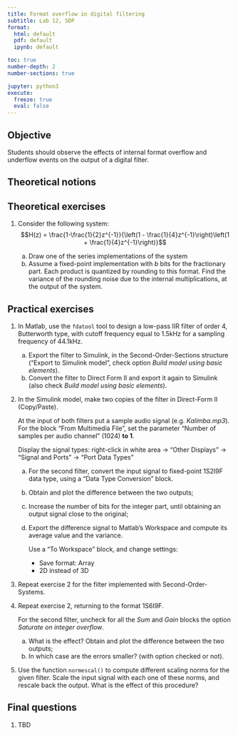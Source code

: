 ```yaml
---
title: Format overflow in digital filtering
subtitle: Lab 12, SDP
format:
  html: default
  pdf: default
  ipynb: default

toc: true
number-depth: 2
number-sections: true

jupyter: python3
execute:
  freeze: true
  eval: false
---
```


\newcommand*{\underuparrow}[1]{\ensuremath{\underset{\uparrow}{#1}}}

## Objective

Students should observe the effects of internal format overflow and underflow
events on the output of a digital filter.

## Theoretical notions

## Theoretical exercises

1. Consider the following system:
	$$H(z) = \frac{1-\frac{1}{2}z^{-1}}{\left(1 - \frac{1}{4}z^{-1}\right)\left(1 + \frac{1}{4}z^{-1}\right)}$$

    a. Draw one of the series implementations of the system
	b. Assume a fixed-point implementation with $b$ bits for the fractionary part.
	Each product is quantized by rounding to this format.
	Find the variance of the rounding noise due to the
	internal multiplications, at the output of the system.

## Practical exercises

1. In Matlab, use the `fdatool` tool to design a low-pass IIR filter
of order 4, Butterworth type, with cutoff frequency equal to 1.5kHz for
a sampling frequency of 44.1kHz.

   a. Export the filter to Simulink, in the Second-Order-Sections structure ("Export to Simulink model", check option *Build model using basic elements*).
   b. Convert the filter to Direct Form II and export it again to Simulink (also check *Build model using basic elements*).

2. In the Simulink model, make two copies of the filter in Direct-Form II (Copy/Paste).

   At the input of both filters put a sample audio signal (e.g. *Kalimba.mp3*).
   For the block "From Multimedia File", set the parameter "Number of samples per audio channel" (1024) **to 1**.

   Display the signal types: right-click in white area -> "Other Displays" -> "Signal and Ports" -> "Port Data Types"
   
   a. For the second filter, convert the input signal to fixed-point 1S2I9F data type, using a "Data Type Conversion" block.
   a. Obtain and plot the difference between the two outputs;
   c. Increase the number of bits for the integer part, until obtaining an output signal close to the original;
   b. Export the difference signal to Matlab's Workspace and compute its average value and the variance.

      Use a "To Workspace" block, and change settings: 
	  - Save format: Array
	  - 2D instead of 3D

3. Repeat exercise 2 for the filter implemented with Second-Order-Systems.

3. Repeat exercise 2, returning to the format 1S6I9F.
   
   For the second filter, uncheck for all the *Sum* and *Gain* blocks the option *Saturate on integer overflow*.

   a. What is the effect? Obtain and plot the difference between the two outputs;
   b. In which case are the errors smaller? (with option checked or not).

4. Use the function `normescal()` to compute different scaling norms
for the given filter. Scale the input signal with each one of these norms,
and rescale back the output. What is the effect of this procedure?

## Final questions

1. TBD
